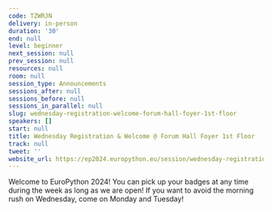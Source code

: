```yaml
---
code: TZWRJN
delivery: in-person
duration: '30'
end: null
level: beginner
next_session: null
prev_session: null
resources: null
room: null
session_type: Announcements
sessions_after: null
sessions_before: null
sessions_in_parallel: null
slug: wednesday-registration-welcome-forum-hall-foyer-1st-floor
speakers: []
start: null
title: Wednesday Registration & Welcome @ Forum Hall Foyer 1st Floor
track: null
tweet: ''
website_url: https://ep2024.europython.eu/session/wednesday-registration-welcome-forum-hall-foyer-1st-floor
---
```


Welcome to EuroPython 2024! You can pick up your badges at any time during the week as long as we are open! If you want to avoid the morning rush on Wednesday, come on Monday and Tuesday!
